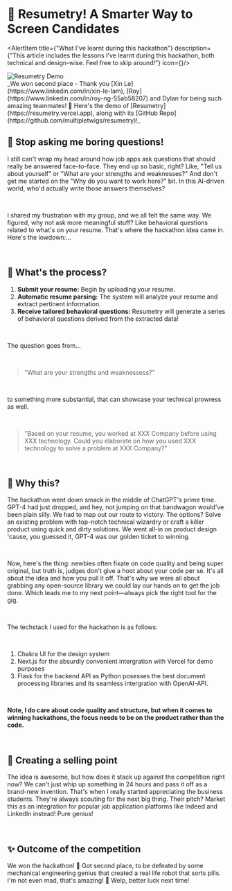 
# 🎉 Resumetry! A Smarter Way to Screen Candidates

<AlertItem
title={"What I've learnt during this hackathon"}
description={"This article includes the lessons I've learnt during this hackathon, both technical and design-wise. Feel free to skip around!"}
icon={<RocketIcon/>}/>


<img src="/projects/taylors-hackathon/resumetry-demo.gif" alt="Resumetry Demo"/>

<br/>
_We won second place - Thank you [Xin Le](https://www.linkedin.com/in/xin-le-lam), [Roy](https://www.linkedin.com/in/roy-ng-55ab58207) and Dylan for being such amazing teammates! 🎉 Here's the demo of [Resumetry](https://resumetry.vercel.app), along with its [GitHub Repo](https://github.com/multipletwigs/resumetry)!_

## 📝 Stop asking me boring questions!

I still can't wrap my head around how job apps ask questions that should really be answered face-to-face. They end up so basic, right? Like, "Tell us about yourself" or "What are your strengths and weaknesses?" And don't get me started on the "Why do you want to work here?" bit. In this AI-driven world, who'd actually write those answers themselves?

<br/>

I shared my frustration with my group, and we all felt the same way. We figured, why not ask more meaningful stuff? Like behavioral questions related to what's on your resume. That's where the hackathon idea came in. Here's the lowdown:...

<br/>

## 🤔 What's the process?
1. **Submit your resume:** Begin by uploading your resume.
2. **Automatic resume parsing:** The system will analyze your resume and extract pertinent information.
3. **Receive tailored behavioral questions:** Resumetry will generate a series of behavioral questions derived from the extracted data!

<br/>

The question goes from...

<br/>

> "What are your strengths and weaknessess?"

<br/>

to something more substantial, that can showcase your technical prowress as well.

<br/>

> "Based on your resume, you worked at XXX Company before using XXX technology. Could you elaborate on how you used XXX technology to solve a problem at XXX Company?"

<br/>

## 🤖 Why this?

The hackathon went down smack in the middle of ChatGPT's prime time. GPT-4 had just dropped, and hey, not jumping on that bandwagon would've been plain silly. We had to map out our route to victory. The options? Solve an existing problem with top-notch technical wizardry or craft a killer product using quick and dirty solutions. We went all-in on product design 'cause, you guessed it, GPT-4 was our golden ticket to winning.


<br/>

Now, here's the thing: newbies often fixate on code quality and being super original, but truth is, judges don't give a hoot about your code per se. It's all about the idea and how you pull it off. That's why we were all about grabbing any open-source library we could lay our hands on to get the job done. Which leads me to my next point—always pick the right tool for the gig.

<br/>

The techstack I used for the hackathon is as follows:

<br/>

1. Chakra UI for the design system
2. Next.js for the absurdly convenient intergration with Vercel for demo purposes
3. Flask for the backend API as Python posesses the best document processing libraries and its seamless intergration with OpenAI-API.
<br/>

**Note, I do care about code quality and structure, but when it comes to winning hackathons, the focus needs to be on the product rather than the code.**

<br/>

## 💸 Creating a selling point

The idea is awesome, but how does it stack up against the competition right now? We can't just whip up something in 24 hours and pass it off as a brand-new invention. That's when I really started appreciating the business students. They're always scouting for the next big thing. Their pitch? Market this as an integration for popular job application platforms like Indeed and LinkedIn instead! Pure genius!

<br/>

## ✨ Outcome of the competition

We won the hackathon! 🎉 Got second place, to be defeated by some mechanical engineering genius that created a real life robot that sorts pills. I'm not even mad, that's amazing! 🤖 Welp, better luck next time!
